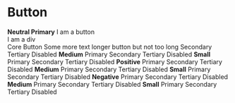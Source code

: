 
<Meta title="Components/Button" />

# Button

<gds-main>
  <gds-buttons>
    <gds-row>
      <strong>Neutral Primary</strong>
      <gds-button effect="ripple">
        <gds-icon name="plus" slot="lead"></gds-icon>I am a button
      </gds-button>
      <gds-button data-label="test" effect="ripple" id="inspect">
        <gds-icon name="plus" slot="lead"></gds-icon>
        <div slot="lead">I am a div</div>
        Core Button
        <gds-icon name="chevron" slot="trail"></gds-icon>
      </gds-button>
      <gds-button variant="primary" effect="ripple">
        <gds-icon name="x" slot="lead"></gds-icon>
        <gds-icon name="plus" slot="trail"></gds-icon>
        Some more text longer button but not too long
      </gds-button>
      <gds-button variant="secondary" trail="chevron" effect="ripple">
        Secondary
      </gds-button>
      <gds-button variant="tertiary" lead="x" effect="ripple">
        Tertiary
      </gds-button>
      <gds-button
        variant="primary"
        lead="plus"
        trail="plus"
        effect="ripple"
        disabled
      >
        Disabled
      </gds-button>
    </gds-row>
    <gds-row>
      <strong>Medium</strong>
      <gds-button
        variant="primary"
        lead="plus"
        trail="plus"
        effect="ripple"
        size="medium"
      >
        <gds-icon name="x" slot="lead"></gds-icon>
        Primary
      </gds-button>
      <gds-button
        variant="secondary"
        lead="plus"
        trail="plus"
        effect="ripple"
        size="medium"
      >
        Secondary
      </gds-button>
      <gds-button
        variant="tertiary"
        lead="plus"
        trail="plus"
        effect="ripple"
        size="medium"
      >
        Tertiary
      </gds-button>
      <gds-button
        variant="primary"
        lead="plus"
        trail="plus"
        effect="ripple"
        size="medium"
        disabled
      >
        Disabled
      </gds-button>
    </gds-row>
    <gds-row>
      <strong>Small</strong>
      <gds-button
        variant="primary"
        size="small"
        effect="ripple"
      >
        Primary
        <gds-icon name="plus" slot="trail"></gds-icon>
      </gds-button>
      <gds-button
        variant="secondary"
        lead="plus"
        trail="plus"
        effect="ripple"
        size="small"
      >
        Secondary
      </gds-button>
      <gds-button
        variant="tertiary"
        lead="plus"
        trail="plus"
        effect="ripple"
        size="small"
      >
        Tertiary
      </gds-button>
      <gds-button
        variant="primary"
        lead="plus"
        trail="plus"
        effect="ripple"
        size="small"
        disabled
      >
        Disabled
      </gds-button>
    </gds-row>

  </gds-buttons>
  <gds-buttons>
    <gds-row>
      <strong>Positive</strong>
      <gds-button
        set="positive"
        variant="primary"
        lead="plus"
        trail="plus"
        effect="ripple"
      >
        Primary
      </gds-button>
      <gds-button
        set="positive"
        variant="secondary"
        lead="plus"
        trail="plus"
        effect="ripple"
      >
        Secondary
      </gds-button>
      <gds-button
        set="positive"
        variant="tertiary"
        lead="plus"
        trail="plus"
        effect="ripple"
      >
        Tertiary
      </gds-button>
      <gds-button
        set="positive"
        variant="primary"
        lead="plus"
        trail="plus"
        effect="ripple"
        disabled
      >
        Disabled
      </gds-button>
    </gds-row>
    <gds-row>
      <strong>Medium</strong>
      <gds-button
        set="positive"
        variant="primary"
        lead="plus"
        trail="plus"
        effect="ripple"
        size="medium"
      >
        Primary
      </gds-button>
      <gds-button
        set="positive"
        variant="secondary"
        lead="plus"
        trail="plus"
        effect="ripple"
        size="medium"
      >
        Secondary
      </gds-button>
      <gds-button
        set="positive"
        variant="tertiary"
        lead="plus"
        trail="plus"
        effect="ripple"
        size="medium"
      >
        Tertiary
      </gds-button>
      <gds-button
        set="positive"
        variant="primary"
        lead="plus"
        trail="plus"
        effect="ripple"
        size="medium"
        disabled
      >
        Disabled
      </gds-button>
    </gds-row>
    <gds-row>
      <strong>Small</strong>
      <gds-button
        set="positive"
        variant="primary"
        lead="plus"
        trail="plus"
        effect="ripple"
        size="small"
      >
        Primary
      </gds-button>
      <gds-button
        set="positive"
        variant="secondary"
        lead="plus"
        trail="plus"
        effect="ripple"
        size="small"
      >
        Secondary
      </gds-button>
      <gds-button
        set="positive"
        variant="tertiary"
        lead="plus"
        trail="plus"
        effect="ripple"
        size="small"
      >
        Tertiary
      </gds-button>
      <gds-button
        set="positive"
        variant="primary"
        lead="plus"
        trail="plus"
        effect="ripple"
        size="small"
        disabled
      >
        Disabled
      </gds-button>
    </gds-row>
  </gds-buttons>
  <gds-buttons>
    <gds-row>
      <strong>Negative</strong>
      <gds-button
        set="negative"
        variant="primary"
        lead="plus"
        trail="plus"
        effect="ripple"
      >
        Primary
      </gds-button>
      <gds-button
        set="negative"
        variant="secondary"
        lead="plus"
        trail="plus"
        effect="ripple"
      >
        Secondary
      </gds-button>
      <gds-button
        set="negative"
        variant="tertiary"
        lead="plus"
        trail="plus"
        effect="ripple"
      >
        Tertiary
      </gds-button>
      <gds-button
        set="negative"
        variant="primary"
        lead="plus"
        trail="plus"
        effect="ripple"
        disabled
      >
        Disabled
      </gds-button>
    </gds-row>
    <gds-row>
      <strong>Medium</strong>
      <gds-button
        set="negative"
        variant="primary"
        lead="plus"
        trail="plus"
        effect="ripple"
        size="medium"
      >
        Primary
      </gds-button>
      <gds-button
        set="negative"
        variant="secondary"
        lead="plus"
        trail="plus"
        effect="ripple"
        size="medium"
      >
        Secondary
      </gds-button>
      <gds-button
        set="negative"
        variant="tertiary"
        lead="plus"
        trail="plus"
        effect="ripple"
        size="medium"
      >
        Tertiary
      </gds-button>
      <gds-button
        set="negative"
        variant="primary"
        lead="plus"
        trail="plus"
        effect="ripple"
        size="medium"
        disabled
      >
        Disabled
      </gds-button>
    </gds-row>
    <gds-row>
      <strong>Small</strong>
      <gds-button
        set="negative"
        variant="primary"
        lead="plus"
        trail="plus"
        effect="ripple"
        size="small"
      >
        Primary
      </gds-button>
      <gds-button
        set="negative"
        variant="secondary"
        lead="plus"
        trail="plus"
        effect="ripple"
        size="small"
      >
        Secondary
      </gds-button>
      <gds-button
        set="negative"
        variant="tertiary"
        lead="plus"
        trail="plus"
        effect="ripple"
        size="small"
      >
        Tertiary
      </gds-button>
      <gds-button
        set="negative"
        variant="primary"
        lead="plus"
        trail="plus"
        effect="ripple"
        size="small"
        disabled
      >
        Disabled
      </gds-button>
    </gds-row>
  </gds-buttons>
</gds-main>
